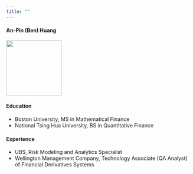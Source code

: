 ```yaml
---
title: ""
---
```


#### An-Pin (Ben) Huang
<img src="suitUp.jpeg" width="150" height="150" />
  
#### Education
* Boston University, MS in Mathematical Finance
* National Tsing Hua University, BS in Quantitative Finance

#### Experience
* UBS, Risk Modeling and Analytics Specialist
* Wellington Management Company, Technology Associate (QA Analyst) of Financial Derivatives Systems

